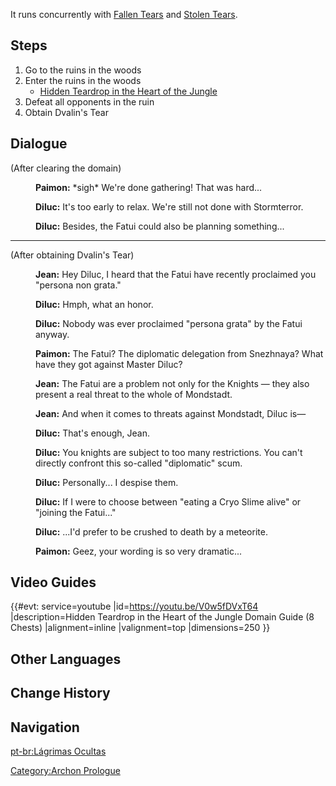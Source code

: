 {{Quest Infobox
|id            = 00381
|type          = Archon
|chapter       = Prologue
|actNum        = II
|act           = For a Tomorrow Without Tears
|part          = 11
|description   = [[Dvalin]]'s footprints are all over Mondstadt, and one of his tears fell upon a ruin deep within the forest.
|startLocation = [[Cape Oath]], [[Mondstadt]]
|prev          = State of the Holy Lyre der Himmel
|next          = Crystal Tears
|exp           = 250
|mora          = 6,000
|primogems     = 20
|other         = {{Card|Character EXP|3,125}}{{Card|Fine Enhancement Ore|7}}{{Card|Teardrop Crystal|1}}
|characters    = Diluc; Jean; Paimon; Traveler
|voiced        = yes
}}
{{TeyvatQuest|0|2|part=11}}

It runs concurrently with [[Fallen Tears]] and [[Stolen Tears]].

==Steps==
# Go to the ruins in the woods
# Enter the ruins in the woods
#* [[Hidden Teardrop in the Heart of the Jungle]]
# Defeat all opponents in the ruin
# Obtain Dvalin's Tear

==Dialogue==
{{dialogue start}}
;(After clearing the domain)
:{{A|vo mdaq058 2 paimon 01.ogg}} '''Paimon:''' *sigh* We're done gathering! That was hard...
:{{A|vo mdaq058 2 diluc 01.ogg}} '''Diluc:''' It's too early to relax. We're still not done with Stormterror.
:{{A|vo mdaq058 2 diluc 02.ogg}} '''Diluc:''' Besides, the Fatui could also be planning something...

----

;(After obtaining Dvalin's Tear)
:{{A|vo mdaq058 2 qin 01.ogg}} '''Jean:''' Hey Diluc, I heard that the Fatui have recently proclaimed you "persona non grata."
:{{A|vo mdaq058 2 diluc 03.ogg}} '''Diluc:''' Hmph, what an honor.
:{{A|vo mdaq058 2 diluc 04.ogg}} '''Diluc:''' Nobody was ever proclaimed "persona grata" by the Fatui anyway.
:{{A|vo mdaq058 2 paimon 02.ogg}} '''Paimon:''' The Fatui? The diplomatic delegation from Snezhnaya? What have they got against Master Diluc?
:{{A|vo mdaq058 2 qin 02.ogg}} '''Jean:''' The Fatui are a problem not only for the Knights &mdash; they also present a real threat to the whole of Mondstadt.
:{{A|vo mdaq058 2 qin 03.ogg}} '''Jean:''' And when it comes to threats against Mondstadt, Diluc is&mdash;
:{{A|vo mdaq058 2 diluc 05.ogg}} '''Diluc:''' That's enough, Jean.
:{{A|vo mdaq058 2 diluc 06.ogg}} '''Diluc:''' You knights are subject to too many restrictions. You can't directly confront this so-called "diplomatic" scum.
:{{A|vo mdaq058 2 diluc 07.ogg}} '''Diluc:''' Personally... I despise them.
:{{A|vo mdaq058 2 diluc 08.ogg}} '''Diluc:''' If I were to choose between "eating a Cryo Slime alive" or "joining the Fatui..."
:{{A|vo mdaq058 2 diluc 09.ogg}} '''Diluc:''' ...I'd prefer to be crushed to death by a meteorite.
:{{A|vo mdaq058 2 paimon 03.ogg}} '''Paimon:''' Geez, your wording is so very dramatic...
{{dialogue end}}

==Video Guides==
{{#evt:
service=youtube
|id=https://youtu.be/V0w5fDVxT64
|description=Hidden Teardrop in the Heart of the Jungle Domain Guide (8 Chests)
|alignment=inline
|valignment=top
|dimensions=250
}}

==Other Languages==
{{Other Languages
|en      = Hidden Tears
|zhs     = 藏匿之泪
|zhs_rm  = Cángnì zhī Lèi
|zht     = 藏匿之淚
|zht_rm  = Cángnì zhī Lèi
|zh_tl   = Hidden Tear
|ja      = 隠された涙
|ja_rm   = Kakusareta Namida
|ja_tl   = Hidden Tears
|ko      = 숨겨진 눈물
|ko_rm   = 
|ko_tl   = 
|es      = Lágrimas ocultas
|es_tl   = Hidden Tears
|fr      = Larmes cachées
|fr_tl   = Hidden Tears
|ru      = Потаённые слёзы
|ru_tl   = 
|th      = น้ำตาที่ถูกซ่อน
|th_rm   = 
|th_tl   = Hidden Tears
|vi      = Giọt Nước Mắt Được Cất Giấu
|vi_tl   = 
|de      = Versteckte Tränen
|de_tl   = Hidden Tears
|id      = Air Mata Tersembunyi
|id_tl   = Hidden Tears
|pt      = Lágrimas Ocultas
|pt_tl   = Hidden Tears
}}

==Change History==
{{Change History|1.0}}

==Navigation==
{{Archon Quest Navbox|chapter=Prologue}}
[[Category:Archon Prologue]]

[[pt-br:Lágrimas Ocultas]]